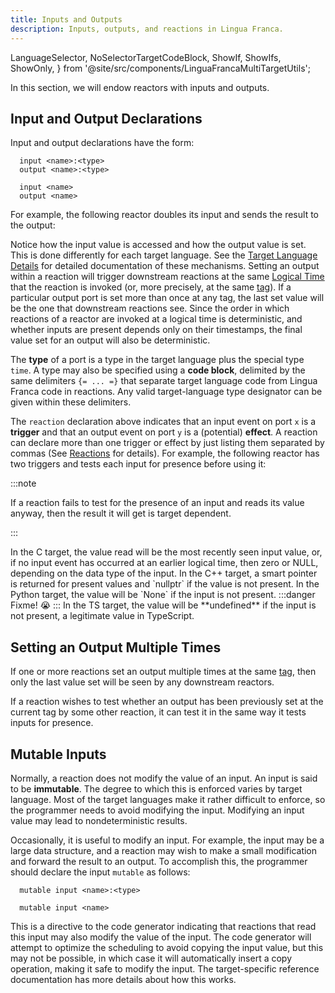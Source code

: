 ```yaml
---
title: Inputs and Outputs
description: Inputs, outputs, and reactions in Lingua Franca.
---
```


  LanguageSelector,
  NoSelectorTargetCodeBlock,
  ShowIf, ShowIfs, ShowOnly,
} from '@site/src/components/LinguaFrancaMultiTargetUtils';

<LanguageSelector c cpp py ts rs />

In this section, we will endow reactors with inputs and outputs.

## Input and Output Declarations

Input and output declarations have the form:

<ShowIfs>
  <ShowIf c ts rs cpp>

  ```lf
    input <name>:<type>
    output <name>:<type>
  ```

  </ShowIf>
  <ShowIf py>

  ```lf
    input <name>
    output <name>
  ```

  </ShowIf>
</ShowIfs>

For example, the following reactor doubles its input and sends the result to the output:


<NoSelectorTargetCodeBlock c={C_Double} cpp={Cpp_Double} py={Py_Double} rs={Rs_Double} ts={TS_Double} lf />

Notice how the input value is accessed and how the output value is set. This is done differently for each target language. See the [Target Language Details](<../reference/Target Language Details.mdx>) for detailed documentation of these mechanisms.
Setting an output within a reaction will trigger downstream reactions at the same [Logical Time](<../writing-reactors/Time and Timers.mdx#logical-time>) that the reaction is invoked (or, more precisely, at the same [tag](<../writing-reactors/Superdense Time.mdx#tag-vs-time>)). If a particular output port is set more than once at any tag, the last set value will be the one that downstream reactions see. Since the order in which reactions of a reactor are invoked at a logical time is deterministic, and whether inputs are present depends only on their timestamps, the final value set for an output will also be deterministic.

<ShowOnly c cpp ts rs>

The **type** of a port is a type in the target language plus the special type `time`. A type may also be specified using a **code block**, delimited by the same delimiters `{= ... =}` that separate target language code from Lingua Franca code in reactions. Any valid target-language type designator can be given within these delimiters.

</ShowOnly>

The `reaction` declaration above indicates that an input event on port `x` is a **trigger** and that an output event on port `y` is a (potential) **effect**. A reaction can declare more than one trigger or effect by just listing them separated by commas (See [Reactions](../writing-reactors/Reactions.mdx) for details). For example, the following reactor has two triggers and tests each input for presence before using it:


<NoSelectorTargetCodeBlock c={C_Destination} cpp={Cpp_Destination} py={Py_Destination} rs={Rs_Destination} ts={TS_Destination} lf />

:::note

If a reaction fails to test for the presence of an input and reads its value anyway, then the result it will get is target dependent.

:::

<ShowIfs>
  <ShowIf c>
    In the C target, the value read will be the most recently seen input value, or, if no input event has occurred at an earlier logical time, then zero or NULL, depending on the data type of the input.
  </ShowIf>
  <ShowIf cpp>
    In the C++ target, a smart pointer is returned for present values and `nullptr` if the value is not present.
  </ShowIf>
  <ShowIf py>
    In the Python target, the value will be `None` if the input is not present.
  </ShowIf>
  <ShowIf rs>
:::danger
Fixme! 😭
:::
  </ShowIf>
  <ShowIf ts>
    In the TS target, the value will be **undefined** if the input is not present, a legitimate value in TypeScript.
  </ShowIf>
</ShowIfs>

## Setting an Output Multiple Times

If one or more reactions set an output multiple times at the same [tag](<../writing-reactors/Superdense Time.mdx#tag-vs-time>), then only the last value set will be seen by any downstream reactors.

If a reaction wishes to test whether an output has been previously set at the current tag by some other reaction, it can test it in the same way it tests inputs for presence.

## Mutable Inputs

Normally, a reaction does not modify the value of an input. An input is said to be **immutable**. The degree to which this is enforced varies by target language. Most of the target languages make it rather difficult to enforce, so the programmer needs to avoid modifying the input. Modifying an input value may lead to nondeterministic results.

Occasionally, it is useful to modify an input. For example, the input may be a large data structure, and a reaction may wish to make a small modification and forward the result to an output. To accomplish this, the programmer should declare the input `mutable` as follows:

<ShowIfs>
  <ShowIf c ts rs cpp>

```lf
  mutable input <name>:<type>
```

  </ShowIf>
  <ShowIf py>

```lf
  mutable input <name>
```

  </ShowIf>
</ShowIfs>

This is a directive to the code generator indicating that reactions that read this input may also modify the value of the input. The code generator will attempt to optimize the scheduling to avoid copying the input value, but this may not be possible, in which case it will automatically insert a copy operation, making it safe to modify the input. The target-specific reference documentation has more details about how this works.
